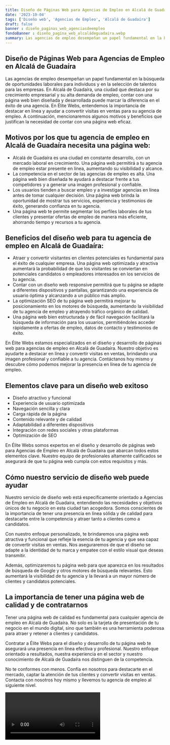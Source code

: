 ```yaml
---
title: Diseño de Páginas Web para Agencias de Empleo en Alcalá de Guadaíra
date: '2023-10-04'
tags: ['Diseño web', 'Agencias de Empleo', 'Alcalá de Guadaíra']
draft: false
banner : diseño_paginas_web_agenciasdeempleo
fondoBanner : diseño_pagina_web_alcaládeguadaíra.webp
summary: Las agencias de empleo desempeñan un papel fundamental en la búsqueda de oportunidades laborales para individuos y en la selección de talentos para las empresas. En Alcalá de Guadaíra, una ciudad que destaca por su crecimiento empresarial y su alta demanda de empleo, contar con una página web bien diseñada y desarrollada puede marcar la diferencia en el éxito de una agencia. En Élite Webs, entendemos la importancia de destacar en línea y ayudar a convertir visitas en ventas para su agencia de empleo. A continuación, mencionaremos algunos motivos y beneficios que justifican la necesidad de contar con una página web eficaz.
---
```


## Diseño de Páginas Web para Agencias de Empleo en Alcalá de Guadaíra

Las agencias de empleo desempeñan un papel fundamental en la búsqueda de oportunidades laborales para individuos y en la selección de talentos para las empresas. En Alcalá de Guadaíra, una ciudad que destaca por su crecimiento empresarial y su alta demanda de empleo, contar con una página web bien diseñada y desarrollada puede marcar la diferencia en el éxito de una agencia. En Élite Webs, entendemos la importancia de destacar en línea y ayudar a convertir visitas en ventas para su agencia de empleo. A continuación, mencionaremos algunos motivos y beneficios que justifican la necesidad de contar con una página web eficaz.

## Motivos por los que tu agencia de empleo en Alcalá de Guadaíra necesita una página web:

- Alcalá de Guadaíra es una ciudad en constante desarrollo, con un mercado laboral en crecimiento. Una página web permitirá a tu agencia de empleo estar presente en línea, aumentando su visibilidad y alcance.
- La competencia en el sector de las agencias de empleo es alta. Una página web bien diseñada te ayudará a destacar frente a tus competidores y a generar una imagen profesional y confiable.
- Los usuarios tienden a buscar empleo y a investigar agencias en línea antes de tomar cualquier decisión. Una página web brinda la oportunidad de mostrar tus servicios, experiencia y testimonios de éxito, generando confianza en tu agencia.
- Una página web te permite segmentar los perfiles laborales de tus clientes y presentar ofertas de empleo de manera más eficiente, ahorrando tiempo y recursos a tu agencia.

## Beneficios del diseño web para tu agencia de empleo en Alcalá de Guadaíra:

- Atraer y convertir visitantes en clientes potenciales es fundamental para el éxito de cualquier empresa. Una página web optimizada y atractiva aumentará la probabilidad de que los visitantes se conviertan en potenciales candidatos o empleadores interesados en los servicios de tu agencia.
- Contar con un diseño web responsive permitirá que tu página se adapte a diferentes dispositivos y pantallas, garantizando una experiencia de usuario óptima y alcanzando a un público más amplio.
- La optimización SEO de tu página web permitirá mejorar tu posicionamiento en los motores de búsqueda, aumentando la visibilidad de tu agencia de empleo y atrayendo tráfico orgánico de calidad.
- Una página web bien estructurada y de fácil navegación facilitará la búsqueda de información para los usuarios, permitiéndoles acceder rápidamente a ofertas de empleo, datos de contacto y testimonios de éxito.

En Élite Webs estamos especializados en el diseño y desarrollo de páginas web para agencias de empleo en Alcalá de Guadaíra. Nuestro objetivo es ayudarte a destacar en línea y convertir visitas en ventas, brindando una imagen profesional y confiable a tu agencia. Contáctanos hoy mismo y descubre cómo podemos mejorar la presencia en línea de tu agencia de empleo.

<GifSeo />

<Cta />

## Elementos clave para un diseño web exitoso

- Diseño atractivo y funcional
- Experiencia de usuario optimizada
- Navegación sencilla y clara
- Carga rápida de la página
- Contenido relevante y de calidad
- Adaptabilidad a diferentes dispositivos
- Integración con redes sociales y otras plataformas
- Optimización de SEO

En Élite Webs somos expertos en el diseño y desarrollo de páginas web para Agencias de Empleo en Alcalá de Guadaíra que abarcan todos estos elementos clave. Nuestro equipo de profesionales altamente calificados se asegurará de que tu página web cumpla con estos requisitos y más.

## Cómo nuestro servicio de diseño web puede ayudar

Nuestro servicio de diseño web está específicamente orientado a Agencias de Empleo en Alcalá de Guadaíra, entendiendo las necesidades y objetivos únicos de tu negocio en esta ciudad tan acogedora. Somos conscientes de la importancia de tener una presencia en línea sólida y de calidad para destacarte entre la competencia y atraer tanto a clientes como a candidatos.

Con nuestro enfoque personalizado, te brindaremos una página web atractiva y funcional que refleje la esencia de tu agencia y que sea capaz de convertir visitas en ventas. Nos aseguraremos de que el diseño se adapte a la identidad de tu marca y empatee con el estilo visual que deseas transmitir.

Además, optimizaremos tu página web para que aparezca en los resultados de búsqueda de Google y otros motores de búsqueda relevantes. Esto aumentará la visibilidad de tu agencia y la llevará a un mayor número de clientes y candidatos potenciales.

## La importancia de tener una página web de calidad y de contratarnos

Tener una página web de calidad es fundamental para cualquier agencia de empleo en Alcalá de Guadaíra. No solo es la tarjeta de presentación de tu negocio en el mundo digital, sino que también es una herramienta poderosa para atraer y retener a clientes y candidatos.

Contratar a Élite Webs para el diseño y desarrollo de tu página web te asegurará una presencia en línea efectiva y profesional. Nuestro enfoque orientado a resultados, nuestra experiencia en el sector y nuestro conocimiento de Alcalá de Guadaíra nos distinguen de la competencia.

No te conformes con menos. Confía en nosotros para destacarte en el mercado, captar la atención de tus clientes y convertir visitas en ventas. Contacta con nosotros hoy mismo y llevemos tu agencia de empleo al siguiente nivel.

<Video />

<CtaBot job='Agencias de Empleo' city='Alcalá de Guadaíra'/>

<Gmaps query='Alcalá de Guadaíra+españa+maps' />